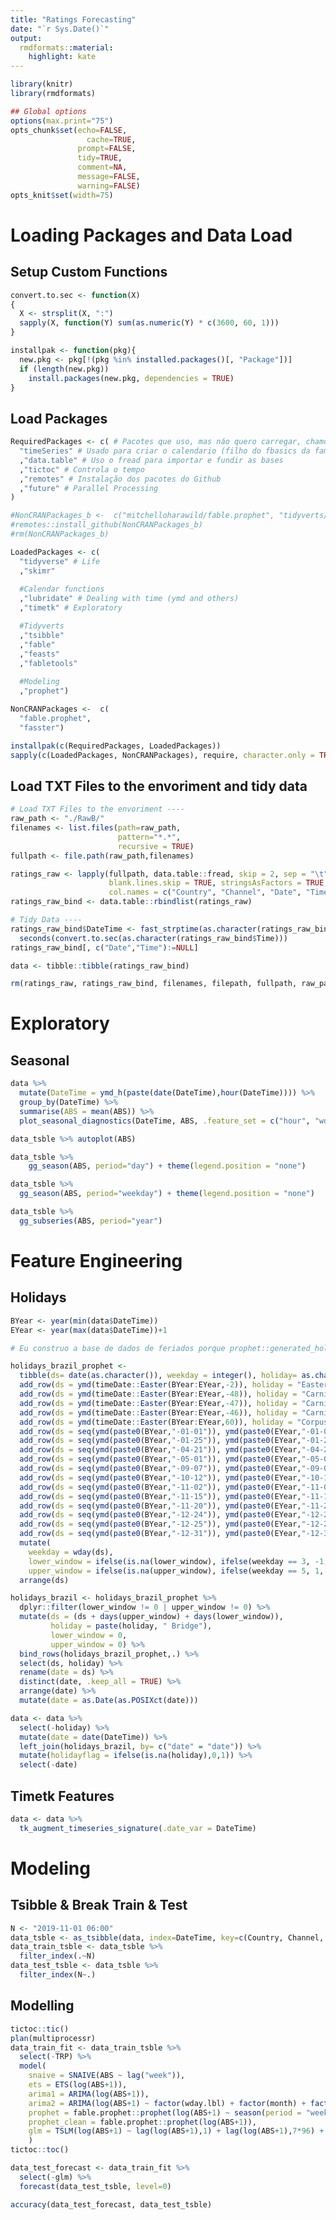 ```yaml
---
title: "Ratings Forecasting"
date: "`r Sys.Date()`"
output:
  rmdformats::material:
    highlight: kate
---
```



```r
library(knitr)
library(rmdformats)

## Global options
options(max.print="75")
opts_chunk$set(echo=FALSE,
	             cache=TRUE,
               prompt=FALSE,
               tidy=TRUE,
               comment=NA,
               message=FALSE,
               warning=FALSE)
opts_knit$set(width=75)
```


# Loading Packages and Data Load
## Setup Custom Functions 
```r
convert.to.sec <- function(X)
{
  X <- strsplit(X, ":")
  sapply(X, function(Y) sum(as.numeric(Y) * c(3600, 60, 1)))
}

installpak <- function(pkg){
  new.pkg <- pkg[!(pkg %in% installed.packages()[, "Package"])]
  if (length(new.pkg)) 
    install.packages(new.pkg, dependencies = TRUE)
}

```

## Load Packages
```r

RequiredPackages <- c( # Pacotes que uso, mas náo quero carregar, chamo funções de maneira declarada
  "timeSeries" # Usado para criar o calendario (filho do fbasics da família Rmerics)
  ,"data.table" # Uso o fread para importar e fundir as bases
  ,"tictoc" # Controla o tempo 
  ,"remotes" # Instalação dos pacotes do Github
  ,"future" # Parallel Processing
)

#NonCRANPackages_b <-  c("mitchelloharawild/fable.prophet", "tidyverts/fasster")
#remotes::install_github(NonCRANPackages_b)
#rm(NonCRANPackages_b)

LoadedPackages <- c(
  "tidyverse" # Life
  ,"skimr"
  
  #Calendar functions
  ,"lubridate" # Dealing with time (ymd and others)
  ,"timetk" # Exploratory

  #Tidyverts
  ,"tsibble"
  ,"fable"
  ,"feasts"
  ,"fabletools"
  
  #Modeling
  ,"prophet")

NonCRANPackages <-  c(
  "fable.prophet", 
  "fasster")

installpak(c(RequiredPackages, LoadedPackages))
sapply(c(LoadedPackages, NonCRANPackages), require, character.only = TRUE)
```

## Load TXT Files to the envoriment and tidy data
```r
# Load TXT Files to the envoriment ----
raw_path <- "./RawB/"
filenames <- list.files(path=raw_path,
                        pattern="*.*",
                        recursive = TRUE)
fullpath <- file.path(raw_path,filenames)

ratings_raw <- lapply(fullpath, data.table::fread, skip = 2, sep = "\t", showProgress = FALSE,
                      blank.lines.skip = TRUE, stringsAsFactors = TRUE,
                      col.names = c("Country", "Channel", "Date", "Time", "Target", "ABS", "TRP"))
ratings_raw_bind <- data.table::rbindlist(ratings_raw)

# Tidy Data ----
ratings_raw_bind$DateTime <- fast_strptime(as.character(ratings_raw_bind$Date), "%Y-%m-%d", tz="UTC", lt=FALSE) + 
  seconds(convert.to.sec(as.character(ratings_raw_bind$Time))) 
ratings_raw_bind[, c("Date","Time"):=NULL]

data <- tibble::tibble(ratings_raw_bind)
```

```r
rm(ratings_raw, ratings_raw_bind, filenames, filepath, fullpath, raw_path, convert.to.sec)
```

# Exploratory
## Seasonal
```r
data %>%
  mutate(DateTime = ymd_h(paste(date(DateTime),hour(DateTime)))) %>% 
  group_by(DateTime) %>% 
  summarise(ABS = mean(ABS)) %>% 
  plot_seasonal_diagnostics(DateTime, ABS, .feature_set	= c("hour", "wday.lbl", "month.lbl"), .interactive = TRUE)
```

```r
data_tsble %>% autoplot(ABS)

data_tsble %>% 
    gg_season(ABS, period="day") + theme(legend.position = "none")

data_tsble %>% 
  gg_season(ABS, period="weekday") + theme(legend.position = "none")

data_tsble %>% 
  gg_subseries(ABS, period="year") 
```

# Feature Engineering
## Holidays
```r
BYear <- year(min(data$DateTime))  
EYear <- year(max(data$DateTime))+1
```

```r

# Eu construo a base de dados de feriados porque prophet::generated_holidays náo tem os feriados eclesiásticos para o Brasil e a proclamação da república está em 5/11 e não 15/11. O timeDate::holiday não tem Brasil, por isso usei só o Easter dele e a partir da Páscoa estabeleço o Carnaval e o Corpus Christi. O bizdays:holidaysANBIMA não tem o nome dos feriados, o que não permite entender padrões entre os dipos de feriados (dummy por feriado que usa o nome do evento como factor).

holidays_brazil_prophet <- 
  tibble(ds= date(as.character()), weekday = integer(), holiday= as.character(), lower_window= integer(), upper_window= integer()) %>% 
  add_row(ds = ymd(timeDate::Easter(BYear:EYear,-2)), holiday = "Easter Friday") %>% 
  add_row(ds = ymd(timeDate::Easter(BYear:EYear,-48)), holiday = "Carnival Monday", lower_window = 0, upper_window = 0) %>% 
  add_row(ds = ymd(timeDate::Easter(BYear:EYear,-47)), holiday = "Carnival Tuesday", lower_window = 0, upper_window = 0) %>% 
  add_row(ds = ymd(timeDate::Easter(BYear:EYear,-46)), holiday = "Carnival Wednesday", lower_window = 0, upper_window = 0) %>% 
  add_row(ds = ymd(timeDate::Easter(BYear:EYear,60)), holiday = "CorpusChristi") %>%
  add_row(ds = seq(ymd(paste0(BYear,"-01-01")), ymd(paste0(EYear,"-01-01")), by="years"), holiday = "New Year's Day") %>%
  add_row(ds = seq(ymd(paste0(BYear,"-01-25")), ymd(paste0(EYear,"-01-25")), by="years"), holiday = "Sao Paulo Anniversary") %>%
  add_row(ds = seq(ymd(paste0(BYear,"-04-21")), ymd(paste0(EYear,"-04-21")), by="years"), holiday = "Tiradentes") %>%
  add_row(ds = seq(ymd(paste0(BYear,"-05-01")), ymd(paste0(EYear,"-05-01")), by="years"), holiday = "Workers' Day") %>%
  add_row(ds = seq(ymd(paste0(BYear,"-09-07")), ymd(paste0(EYear,"-09-07")), by="years"), holiday = "Independece Day") %>%
  add_row(ds = seq(ymd(paste0(BYear,"-10-12")), ymd(paste0(EYear,"-10-12")), by="years"), holiday = "Our Lady of Apparition") %>%
  add_row(ds = seq(ymd(paste0(BYear,"-11-02")), ymd(paste0(EYear,"-11-02")), by="years"), holiday = "All Souls' Day") %>%
  add_row(ds = seq(ymd(paste0(BYear,"-11-15")), ymd(paste0(EYear,"-11-15")), by="years"), holiday = "Republic Day") %>%
  add_row(ds = seq(ymd(paste0(BYear,"-11-20")), ymd(paste0(EYear,"-11-20")), by="years"), holiday = "Black Awareness Day") %>%
  add_row(ds = seq(ymd(paste0(BYear,"-12-24")), ymd(paste0(EYear,"-12-24")), by="years"), holiday = "Christmas Eve") %>% 
  add_row(ds = seq(ymd(paste0(BYear,"-12-25")), ymd(paste0(EYear,"-12-25")), by="years"), holiday = "Christmas Day") %>% 
  add_row(ds = seq(ymd(paste0(BYear,"-12-31")), ymd(paste0(EYear,"-12-31")), by="years"), holiday = "New Year's Eve") %>%
  mutate(
    weekday = wday(ds),
    lower_window = ifelse(is.na(lower_window), ifelse(weekday == 3, -1, 0), lower_window), 
    upper_window = ifelse(is.na(upper_window), ifelse(weekday == 5, 1, 0), upper_window)) %>% 
  arrange(ds)

```

```r
holidays_brazil <- holidays_brazil_prophet %>% 
  dplyr::filter(lower_window != 0 | upper_window != 0) %>% 
  mutate(ds = (ds + days(upper_window) + days(lower_window)),
         holiday = paste(holiday, " Bridge"),
         lower_window = 0,
         upper_window = 0) %>% 
  bind_rows(holidays_brazil_prophet,.) %>% 
  select(ds, holiday) %>% 
  rename(date = ds) %>% 
  distinct(date, .keep_all = TRUE) %>% 
  arrange(date) %>% 
  mutate(date = as.Date(as.POSIXct(date)))
```

```r
data <- data %>% 
  select(-holiday) %>% 
  mutate(date = date(DateTime)) %>% 
  left_join(holidays_brazil, by= c("date" = "date")) %>% 
  mutate(holidayflag = ifelse(is.na(holiday),0,1)) %>% 
  select(-date)
```

## Timetk Features
```r
data <- data %>% 
  tk_augment_timeseries_signature(.date_var = DateTime)
```

# Modeling
## Tsibble & Break Train & Test
```r
N <- "2019-11-01 06:00"
data_tsble <- as_tsibble(data, index=DateTime, key=c(Country, Channel, Target))
data_train_tsble <- data_tsble %>% 
  filter_index(.~N)
data_test_tsble <- data_tsble %>% 
  filter_index(N~.)
```

## Modelling 
```r
tictoc::tic()
plan(multiprocessr)
data_train_fit <- data_train_tsble %>% 
  select(-TRP) %>% 
  model(
    snaive = SNAIVE(ABS ~ lag("week")),
    ets = ETS(log(ABS+1)),
    arima1 = ARIMA(log(ABS+1)),
    arima2 = ARIMA(log(ABS+1) ~ factor(wday.lbl) + factor(month) + factor(holidayflag) + PDQ(period="week")),
    prophet = fable.prophet::prophet(log(ABS+1) ~ season(period = "week") + season(period = "day") + holiday(holidays_brazil_prophet)),
    prophet_clean = fable.prophet::prophet(log(ABS+1)),
    glm = TSLM(log(ABS+1) ~ lag(log(ABS+1),1) + lag(log(ABS+1),7*96) + factor(wday.lbl) + factor(month) + factor(holidayflag) + factor(hour))
    )
tictoc::toc()
```


```r
data_test_forecast <- data_train_fit %>% 
  select(-glm) %>% 
  forecast(data_test_tsble, level=0)

accuracy(data_test_forecast, data_test_tsble)
```

